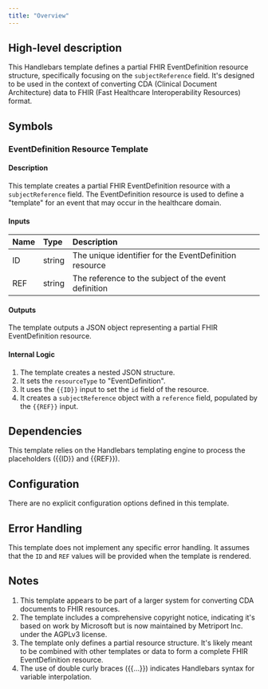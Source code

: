 ```yaml
---
title: "Overview"
---
```


## High-level description
This Handlebars template defines a partial FHIR EventDefinition resource structure, specifically focusing on the `subjectReference` field. It's designed to be used in the context of converting CDA (Clinical Document Architecture) data to FHIR (Fast Healthcare Interoperability Resources) format.

## Symbols

### EventDefinition Resource Template
#### Description
This template creates a partial FHIR EventDefinition resource with a `subjectReference` field. The EventDefinition resource is used to define a "template" for an event that may occur in the healthcare domain.

#### Inputs
| Name | Type | Description |
|:-----|:-----|:------------|
| ID   | string | The unique identifier for the EventDefinition resource |
| REF  | string | The reference to the subject of the event definition |

#### Outputs
The template outputs a JSON object representing a partial FHIR EventDefinition resource.

#### Internal Logic
1. The template creates a nested JSON structure.
2. It sets the `resourceType` to "EventDefinition".
3. It uses the `{{ID}}` input to set the `id` field of the resource.
4. It creates a `subjectReference` object with a `reference` field, populated by the `{{REF}}` input.

## Dependencies
This template relies on the Handlebars templating engine to process the placeholders (\{\{ID\}\} and \{\{REF\}\}).

## Configuration
There are no explicit configuration options defined in this template.

## Error Handling
This template does not implement any specific error handling. It assumes that the `ID` and `REF` values will be provided when the template is rendered.

## Notes
1. This template appears to be part of a larger system for converting CDA documents to FHIR resources.
2. The template includes a comprehensive copyright notice, indicating it's based on work by Microsoft but is now maintained by Metriport Inc. under the AGPLv3 license.
3. The template only defines a partial resource structure. It's likely meant to be combined with other templates or data to form a complete FHIR EventDefinition resource.
4. The use of double curly braces (\{\{...\}\}) indicates Handlebars syntax for variable interpolation.
